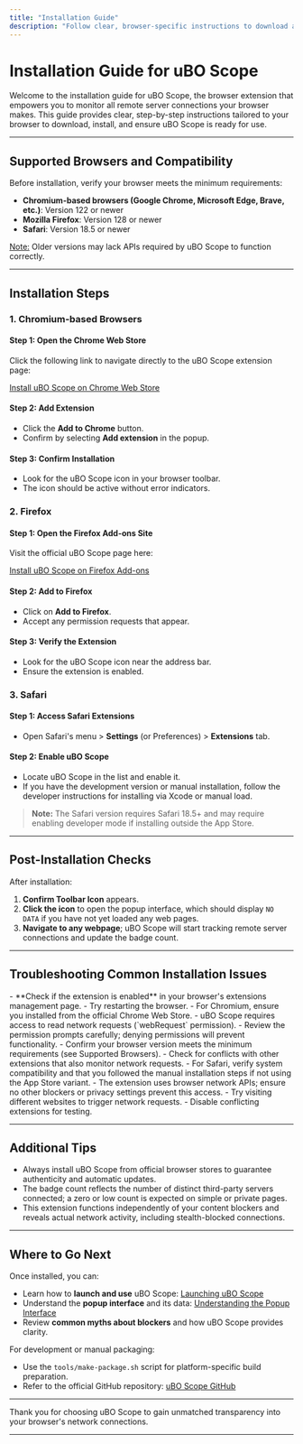 ```yaml
---
title: "Installation Guide"
description: "Follow clear, browser-specific instructions to download and install uBO Scope from the Chrome Web Store, Firefox Add-ons, or set it up on Safari. Includes direct links and troubleshooting advice for installation issues."
---
```


# Installation Guide for uBO Scope

Welcome to the installation guide for uBO Scope, the browser extension that empowers you to monitor all remote server connections your browser makes. This guide provides clear, step-by-step instructions tailored to your browser to download, install, and ensure uBO Scope is ready for use.

---

## Supported Browsers and Compatibility

Before installation, verify your browser meets the minimum requirements:

- **Chromium-based browsers (Google Chrome, Microsoft Edge, Brave, etc.)**: Version 122 or newer
- **Mozilla Firefox**: Version 128 or newer
- **Safari**: Version 18.5 or newer

<u>Note:</u> Older versions may lack APIs required by uBO Scope to function correctly.

---

## Installation Steps

### 1. Chromium-based Browsers

#### Step 1: Open the Chrome Web Store
Click the following link to navigate directly to the uBO Scope extension page:

[Install uBO Scope on Chrome Web Store](https://chromewebstore.google.com/detail/ubo-scope/bbdpgcaljkaaigfcomhidmneffjjjfgp)

#### Step 2: Add Extension
- Click the **Add to Chrome** button.
- Confirm by selecting **Add extension** in the popup.

#### Step 3: Confirm Installation
- Look for the uBO Scope icon in your browser toolbar.
- The icon should be active without error indicators.

### 2. Firefox

#### Step 1: Open the Firefox Add-ons Site
Visit the official uBO Scope page here:

[Install uBO Scope on Firefox Add-ons](https://addons.mozilla.org/firefox/addon/ubo-scope/)

#### Step 2: Add to Firefox
- Click on **Add to Firefox**.
- Accept any permission requests that appear.

#### Step 3: Verify the Extension
- Look for the uBO Scope icon near the address bar.
- Ensure the extension is enabled.

### 3. Safari

#### Step 1: Access Safari Extensions
- Open Safari's menu > **Settings** (or Preferences) > **Extensions** tab.

#### Step 2: Enable uBO Scope
- Locate uBO Scope in the list and enable it.
- If you have the development version or manual installation, follow the developer instructions for installing via Xcode or manual load.

> **Note:** The Safari version requires Safari 18.5+ and may require enabling developer mode if installing outside the App Store.

---

## Post-Installation Checks

After installation:

1. **Confirm Toolbar Icon** appears.
2. **Click the icon** to open the popup interface, which should display `NO DATA` if you have not yet loaded any web pages.
3. **Navigate to any webpage**; uBO Scope will start tracking remote server connections and update the badge count.

---

## Troubleshooting Common Installation Issues

<AccordionGroup title="Troubleshooting Installation Issues">
<Accordion title="The uBO Scope icon doesn't appear after installation">
- **Check if the extension is enabled** in your browser's extensions management page.
- Try restarting the browser.
- For Chromium, ensure you installed from the official Chrome Web Store.
</Accordion>
<Accordion title="Permissions or access prompts during installation">
- uBO Scope requires access to read network requests (`webRequest` permission).
- Review the permission prompts carefully; denying permissions will prevent functionality.
</Accordion>
<Accordion title="Installation fails or the extension crashes immediately">
- Confirm your browser version meets the minimum requirements (see Supported Browsers).
- Check for conflicts with other extensions that also monitor network requests.
- For Safari, verify system compatibility and that you followed the manual installation steps if not using the App Store variant.
</Accordion>
<Accordion title="Badge count shows no updates after visiting websites">
- The extension uses browser network APIs; ensure no other blockers or privacy settings prevent this access.
- Try visiting different websites to trigger network requests.
- Disable conflicting extensions for testing.
</Accordion>
</AccordionGroup>

---

## Additional Tips

- Always install uBO Scope from official browser stores to guarantee authenticity and automatic updates.
- The badge count reflects the number of distinct third-party servers connected; a zero or low count is expected on simple or private pages.
- This extension functions independently of your content blockers and reveals actual network activity, including stealth-blocked connections.

---

## Where to Go Next

Once installed, you can:

- Learn how to **launch and use** uBO Scope: [Launching uBO Scope](./launching-ubo-scope.md)
- Understand the **popup interface** and its data: [Understanding the Popup Interface](./understanding-the-popup.md)
- Review **common myths about blockers** and how uBO Scope provides clarity.

For development or manual packaging:

- Use the `tools/make-package.sh` script for platform-specific build preparation.
- Refer to the official GitHub repository: [uBO Scope GitHub](https://github.com/gorhill/uBO-Scope)

---

Thank you for choosing uBO Scope to gain unmatched transparency into your browser's network connections.


---